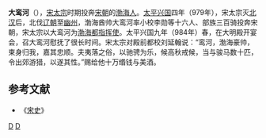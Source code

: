 '''大鸾河'''（{{bd|?||?||}}），[[宋太宗|宋太宗]]时期投奔[[宋朝|宋朝]]的[[渤海人|渤海人]]。[[太平兴国|太平兴国]]四年（979年），宋太宗灭[[北汉|北汉]]后，北伐[[辽朝|辽朝]]至[[幽州|幽州]]，渤海酋帅大鸾河率小校李勋等十六人、部族三百骑投奔宋朝，宋太宗以大鸾河为[[都指挥使|渤海都指挥使]]。太平兴国九年（984年）春，在大明殿开宴会，召大鸾河慰抚了很长时间。宋太宗对殿前都校刘延翰说：“鸾河，渤海豪帅，束身归我，嘉其忠顺。夫夷落之俗，以驰骋为乐，候高秋戒候，当与骏马数十匹，令出郊游猎，以遂其性。”赐给他十万缗钱与美酒。

==参考文献==
*《[[宋史|宋史]]》

[[Category:渤海国人|D]]
[[Category:宋朝人|D]]